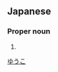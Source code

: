 ==Japanese==
{{ja-kanjitab|有|子}}

===Proper noun===
{{ja-pos|proper|ゆうこ}}

# {{given name|female|lang=ja}}

[[Category:Japanese female given names|ゆうこ]]